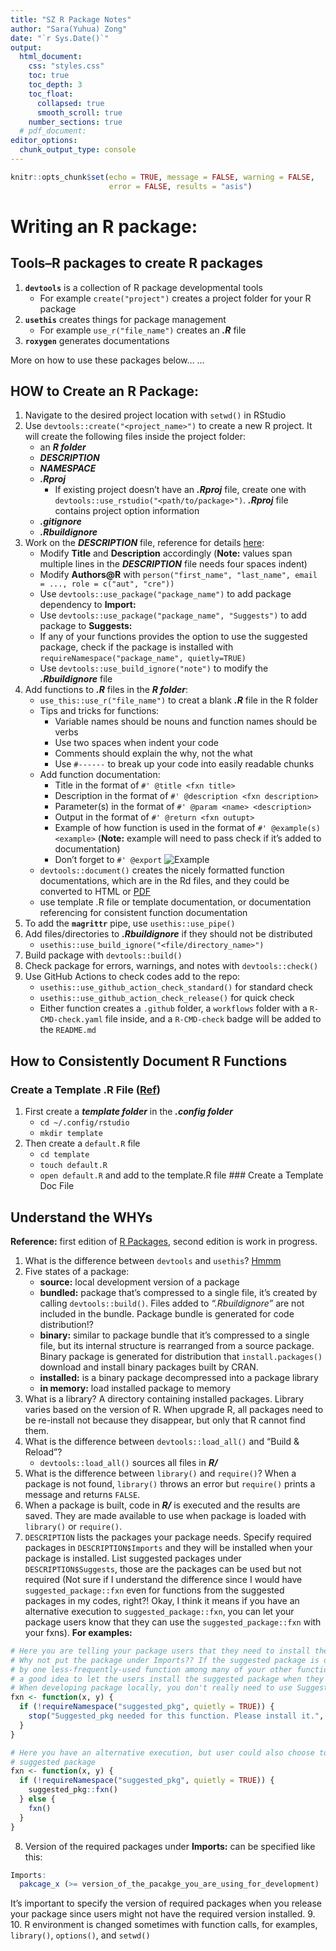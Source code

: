 ```yaml
---
title: "SZ R Package Notes"
author: "Sara(Yuhua) Zong"
date: "`r Sys.Date()`"
output: 
  html_document:
    css: "styles.css"
    toc: true
    toc_depth: 3
    toc_float:
      collapsed: true
      smooth_scroll: true
    number_sections: true
  # pdf_document:
editor_options:
  chunk_output_type: console
---
```


```r
knitr::opts_chunk$set(echo = TRUE, message = FALSE, warning = FALSE,
                      error = FALSE, results = "asis")
```

# Writing an R package:
## Tools--R packages to create R packages
1. **`devtools`** is a collection of R package developmental tools
    - For example `create("project")` creates a project folder for your R package
2. **`usethis`** creates things for package management
    - For example `use_r("file_name")` creates an ***.R*** file
3. **`roxygen`** generates documentations

More on how to use these packages below... ...

## HOW to Create an R Package:
1. Navigate to the desired project location with `setwd()` in RStudio
2. Use `devtools::create("<project_name>")` to create a new R project. It will create 
the following files inside the project folder:
    - an ***R folder***
    - ***DESCRIPTION***
    - ***NAMESPACE***
    - ***<project_name>.Rproj***
      - If existing project doesn't have an ***.Rproj*** file, create one with `devtools::use_rstudio("<path/to/package>")`.
     ***.Rproj*** file contains project option information
    - ***.gitignore***
    - ***.Rbuildignore***
3. Work on the ***DESCRIPTION*** file, reference for details [here](https://bookdown.dongzhuoer.com/hadley/r-pkgs/description.html):
    - Modify **Title** and **Description** accordingly (**Note:** values span multiple 
  lines in the ***DESCRIPTION*** file needs four spaces indent)
    - Modify **Authors@R** with `person("first_name", "last_name", email = ..., role = c("aut", "cre"))`
    - Use `devtools::use_package("package_name")` to add package dependency to **Import:** 
    - Use `devtools::use_package("package_name", "Suggests")` to add package to **Suggests:**
    - If any of your functions provides the option to use the suggested package, 
    check if the package is installed with `requireNamespace("package_name", quietly=TRUE)` 
    - Use `devtools::use_build_ignore("note")` to modify the ***.Rbuildignore*** file
4. Add functions to ***.R*** files in the ***R folder***:
    - `use_this::use_r("file_name")` to creat a blank ***.R*** file in the R folder
    - Tips and tricks for functions:
      - Variable names should be nouns and function names should be verbs
      - Use two spaces when indent your code
      - Comments should explain the why, not the what
      - Use `#------` to break up your code into easily readable chunks
    - Add function documentation:
      - Title in the format of `#' @title <fxn title>`
      - Description in the format of `#' @description <fxn description>`
      - Parameter(s) in the format of `#' @param <name> <description>`
      - Output in the format of `#' @return <fxn outupt>`
      - Example of how function is used in the format of `#' @example(s) <example>`
      (**Note:** example will need to pass check if it's added to documentation)
      - Don't forget to `#' @export`
      ![Example](/Users/sarazzzz/Desktop/R/rdev/szrtools/imgs/fun_doc_example.png)
    - `devtools::document()` creates the nicely formatted function documentations, 
    which are in the Rd files, and they could be converted to HTML or [PDF](https://stackoverflow.com/questions/3779864/how-do-i-convert-rd-files-to-pdf-for-a-package-that-i-am-creating-in-r)
    - use template .R file or template documentation, or documentation referencing 
    for consistent function documentation
5. To add the **`magrittr`** pipe, use `usethis::use_pipe()`
6. Add files/directories to ***.Rbuildignore*** if they should not be distributed
    - `usethis::use_build_ignore("<file/directory_name>")`
7. Build package with `devtools::build()`
8. Check package for errors, warnings, and notes with `devtools::check()`
9. Use GitHub Actions to check codes add to the repo:
    - `usethis::use_github_action_check_standard()` for standard check
    - `usethis::use_github_action_check_release()` for quick check
    - Either function creates a `.github` folder, a `workflows` folder with a 
  `R-CMD-check.yaml` file inside, and a `R-CMD-check` badge will be added to the
  `README.md`

## How to Consistently Document R Functions
### Create a Template .R File ([Ref](https://stackoverflow.com/questions/35158708/how-to-set-default-template-for-new-r-files-in-rstudio))
1. First create a ***template folder*** in the ***.config folder***
    - `cd ~/.config/rstudio`
    - `mkdir template`
2. Then create a `default.R` file
    - `cd template`
    - `touch default.R`
    - `open default.R` and add to the template.R file
### Create a Template Doc File


## Understand the WHYs
**Reference:** first edition of [R Packages](https://bookdown.dongzhuoer.com/hadley/r-pkgs/index.html), 
second edition is work in progress.

1. What is the difference between `devtools` and `usethis`? [Hmmm](https://github.com/r-lib/devtools/issues/1985)
2. Five states of a package:
    - **source:** local development version of a package 
    - **bundled:** package that's compressed to a single file, it's created by calling 
  `devtools::build()`. Files added to *".Rbuildignore"* are not included in the bundle.
   Package bundle is generated for code distribution!?
    - **binary:** similar to package bundle that it's compressed to a single file,
   but its internal structure is rearranged from a source package. Binary package 
   is generated for distribution that `install.packages()` download and install 
   binary packages built by CRAN.
    - **installed:** is a binary package decompressed into a package library
    - **in memory:** load installed package to memory
3. What is a library? A directory containing installed packages. Library varies based 
on the version of R. When upgrade R, all packages need to be re-install not because 
they disappear, but only that R cannot find them.
4. What is the difference between `devtools::load_all()` and "Build & Reload"?
    - `devtools::load_all()` sources all files in ***R/***
5. What is the difference between `library()` and `require()`? When a package is 
not found, `library()` throws an error but `require()` prints a message and returns
`FALSE`.
6. When a package is built, code in ***R/*** is executed and the results are saved. 
They are made available to use when package is loaded with `library()` or `require()`.
7. `DESCRIPTION` lists the packages your package needs. Specify required packages 
in `DESCRIPTION$Imports` and they will be installed when your package is installed.
List suggested packages under `DESCRIPTION$Suggests`, those are the packages can be 
used but not required (Not sure if I understand the difference since I would have `suggested_package::fxn` even for functions from the suggested packages in my codes, 
right?! Okay, I think it means if you have an alternative execution to `suggested_package::fxn`, 
you can let your package users know that they can use the `suggested_package::fxn` 
with your fxns).
**For examples:** 
```r
# Here you are telling your package users that they need to install the suggested_pkg.
# Why not put the package under Imports?? If the suggested package is only required 
# by one less-frequently-used function among many of your other functions, maybe it's 
# a good idea to let the users install the suggested package when they need it.
# When developing package locally, you don't really need to use Suggests.
fxn <- function(x, y) {
  if (!requireNamespace("suggested_pkg", quietly = TRUE)) {
    stop("Suggested_pkg needed for this function. Please install it.", call. = FALSE)
  }
}

# Here you have an alternative execution, but user could also choose to use the 
# suggested package
fxn <- function(x, y) {
  if (!requireNamespace("suggested_pkg", quietly = TRUE)) {
    suggested_pkg::fxn()
  } else {
    fxn()
  }
}
```

8. Version of the required packages under **Imports:** can be specified like this:
```r
Imports: 
  pakcage_x (>= version_of_the_pacakge_you_are_using_for_development)
```
It's important to specify the version of required packages when you release your package
since users might not have the required version installed.
9. 
10. R environment is changed sometimes with function calls, for examples, `library()`, `options()`, and `setwd()` 
